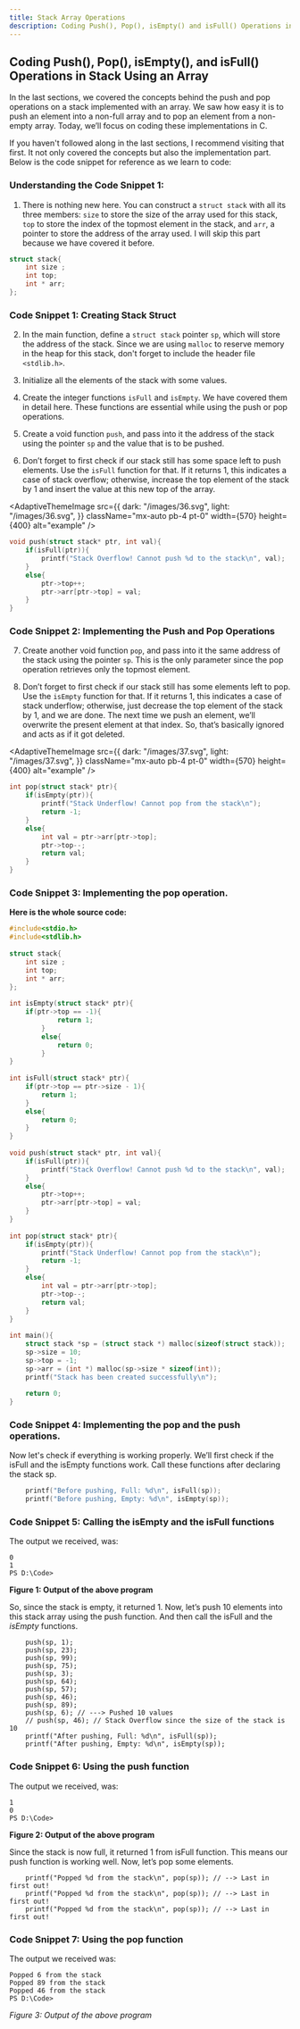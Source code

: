 ---
title: Stack Array Operations
description: Coding Push(), Pop(), isEmpty() and isFull() Operations in Stack Using an Array. 
---

## Coding Push(), Pop(), isEmpty(), and isFull() Operations in Stack Using an Array

In the last sections, we covered the concepts behind the push and pop operations on a stack implemented with an array. We saw how easy it is to push an element into a non-full array and to pop an element from a non-empty array. Today, we’ll focus on coding these implementations in C.

If you haven't followed along in the last sections, I recommend visiting that first. It not only covered the concepts but also the implementation part. Below is the code snippet for reference as we learn to code:

### Understanding the Code Snippet 1:

1. There is nothing new here. You can construct a `struct stack` with all its three members: `size` to store the size of the array used for this stack, `top` to store the index of the topmost element in the stack, and `arr`, a pointer to store the address of the array used. I will skip this part because we have covered it before.

```C
struct stack{
    int size ;
    int top;
    int * arr;
};
```

### Code Snippet 1: Creating Stack Struct

2. In the main function, define a `struct stack` pointer `sp`, which will store the address of the stack. Since we are using `malloc` to reserve memory in the heap for this stack, don't forget to include the header file `<stdlib.h>`.

3. Initialize all the elements of the stack with some values.

4. Create the integer functions `isFull` and `isEmpty`. We have covered them in detail here. These functions are essential while using the push or pop operations.

5. Create a void function `push`, and pass into it the address of the stack using the pointer `sp` and the value that is to be pushed.

6. Don’t forget to first check if our stack still has some space left to push elements. Use the `isFull` function for that. If it returns 1, this indicates a case of stack overflow; otherwise, increase the top element of the stack by 1 and insert the value at this new top of the array.

<AdaptiveThemeImage
  src={{
    dark: "/images/36.svg",
    light: "/images/36.svg",
  }}
  className="mx-auto pb-4 pt-0"
  width={570}
  height={400}
  alt="example"
/>

```C
void push(struct stack* ptr, int val){
    if(isFull(ptr)){
        printf("Stack Overflow! Cannot push %d to the stack\n", val);
    }
    else{
        ptr->top++;
        ptr->arr[ptr->top] = val;
    }
}
```

### Code Snippet 2: Implementing the Push and Pop Operations

7. Create another void function `pop`, and pass into it the same address of the stack using the pointer `sp`. This is the only parameter since the pop operation retrieves only the topmost element.

8. Don’t forget to first check if our stack still has some elements left to pop. Use the `isEmpty` function for that. If it returns 1, this indicates a case of stack underflow; otherwise, just decrease the top element of the stack by 1, and we are done. The next time we push an element, we’ll overwrite the present element at that index. So, that’s basically ignored and acts as if it got deleted.

<AdaptiveThemeImage
  src={{
    dark: "/images/37.svg",
    light: "/images/37.svg",
  }}
  className="mx-auto pb-4 pt-0"
  width={570}
  height={400}
  alt="example"
/>

```C
int pop(struct stack* ptr){
    if(isEmpty(ptr)){
        printf("Stack Underflow! Cannot pop from the stack\n");
        return -1;
    }
    else{
        int val = ptr->arr[ptr->top];
        ptr->top--;
        return val;
    }
}
```

### Code Snippet 3: Implementing the pop operation.

**Here is the whole source code:**

```C
#include<stdio.h>
#include<stdlib.h>
 
struct stack{
    int size ;
    int top;
    int * arr;
};
 
int isEmpty(struct stack* ptr){
    if(ptr->top == -1){
            return 1;
        }
        else{
            return 0;
        }
}
 
int isFull(struct stack* ptr){
    if(ptr->top == ptr->size - 1){
        return 1;
    }
    else{
        return 0;
    }
}
 
void push(struct stack* ptr, int val){
    if(isFull(ptr)){
        printf("Stack Overflow! Cannot push %d to the stack\n", val);
    }
    else{
        ptr->top++;
        ptr->arr[ptr->top] = val;
    }
}
 
int pop(struct stack* ptr){
    if(isEmpty(ptr)){
        printf("Stack Underflow! Cannot pop from the stack\n");
        return -1;
    }
    else{
        int val = ptr->arr[ptr->top];
        ptr->top--;
        return val;
    }
}
 
int main(){
    struct stack *sp = (struct stack *) malloc(sizeof(struct stack));
    sp->size = 10;
    sp->top = -1;
    sp->arr = (int *) malloc(sp->size * sizeof(int));
    printf("Stack has been created successfully\n");
 
    return 0;
}
```

### Code Snippet 4: Implementing the pop and the push operations.

Now let's check if everything is working properly. We’ll first check if the isFull and the isEmpty functions work. Call these functions after declaring the stack sp.

```C
    printf("Before pushing, Full: %d\n", isFull(sp));
    printf("Before pushing, Empty: %d\n", isEmpty(sp));
```

### Code Snippet 5:  Calling the isEmpty and the isFull functions

The output we received, was:

```
0
1
PS D:\Code>
```

**Figure 1: Output of the above program**

So, since the stack is empty, it returned 1. Now, let’s push 10 elements into this stack array using the push function. And then call the isFull and the *isEmpty* functions.

```
    push(sp, 1);
    push(sp, 23);
    push(sp, 99);
    push(sp, 75);
    push(sp, 3);
    push(sp, 64);
    push(sp, 57);
    push(sp, 46);
    push(sp, 89);
    push(sp, 6); // ---> Pushed 10 values 
    // push(sp, 46); // Stack Overflow since the size of the stack is 10
    printf("After pushing, Full: %d\n", isFull(sp));
    printf("After pushing, Empty: %d\n", isEmpty(sp));
```

### Code Snippet 6:  Using the push function

The output we received, was:
```
1
0
PS D:\Code>
```

**Figure 2: Output of the above program**

Since the stack is now full, it returned 1 from isFull function. This means our push function is working well. Now, let’s pop some elements.

```
    printf("Popped %d from the stack\n", pop(sp)); // --> Last in first out!
    printf("Popped %d from the stack\n", pop(sp)); // --> Last in first out!
    printf("Popped %d from the stack\n", pop(sp)); // --> Last in first out!
```

### Code Snippet 7:  Using the pop function

The output we received was:

```
Popped 6 from the stack
Popped 89 from the stack
Popped 46 from the stack
PS D:\Code>
```

*Figure 3: Output of the above program*


